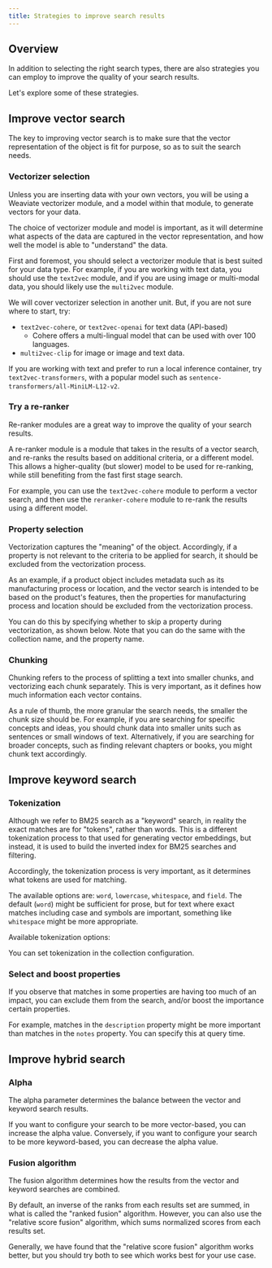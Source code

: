 ```yaml
---
title: Strategies to improve search results
---
```




## <i class="fa-solid fa-square-chevron-right"></i> Overview

In addition to selecting the right search types, there are also strategies you can employ to improve the quality of your search results.

Let's explore some of these strategies.

## <i class="fa-solid fa-square-chevron-right"></i> Improve vector search

The key to improving vector search is to make sure that the vector representation of the object is fit for purpose, so as to suit the search needs.

### <i class="fa-solid fa-chalkboard"></i> Vectorizer selection

Unless you are inserting data with your own vectors, you will be using a Weaviate vectorizer module, and a model within that module, to generate vectors for your data.

The choice of vectorizer module and model is important, as it will determine what aspects of the data are captured in the vector representation, and how well the model is able to "understand" the data.

First and foremost, you should select a vectorizer module that is best suited for your data type. For example, if you are working with text data, you should use the `text2vec` module, and if you are using image or multi-modal data, you should likely use the `multi2vec` module.

We will cover vectorizer selection in another unit. But, if you are not sure where to start, try:
- `text2vec-cohere`, or `text2vec-openai` for text data (API-based)
    - Cohere offers a multi-lingual model that can be used with over 100 languages.
- `multi2vec-clip` for image or image and text data.

If you are working with text and prefer to run a local inference container, try `text2vec-transformers`, with a popular model such as `sentence-transformers/all-MiniLM-L12-v2`.

### <i class="fa-solid fa-chalkboard"></i> Try a re-ranker

Re-ranker modules are a great way to improve the quality of your search results.

A re-ranker module is a module that takes in the results of a vector search, and re-ranks the results based on additional criteria, or a different model. This allows a higher-quality (but slower) model to be used for re-ranking, while still benefiting from the fast first stage search.

For example, you can use the `text2vec-cohere` module to perform a vector search, and then use the `reranker-cohere` module to re-rank the results using a different model.

### <i class="fa-solid fa-chalkboard"></i> Property selection

Vectorization captures the "meaning" of the object. Accordingly, if a property is not relevant to the criteria to be applied for search, it should be excluded from the vectorization process.

As an example, if a product object includes metadata such as its manufacturing process or location, and the vector search is intended to be based on the product's features, then the properties for manufacturing process and location should be excluded from the vectorization process.

You can do this by specifying whether to skip a property during vectorization, as shown below. Note that you can do the same with the collection name, and the property name.

<Tabs className="code" groupId="languages">

 <TabItem value="ts" label="JavaScript/TypeScript">
    <FilteredTextBlock
      text={TSCode}
      startMarker="// START skipVectorizationExample"
      endMarker="// END skipVectorizationExample"
      language="ts"
    />
  </TabItem>

</Tabs>

### <i class="fa-solid fa-chalkboard"></i> Chunking

Chunking refers to the process of splitting a text into smaller chunks, and vectorizing each chunk separately. This is very important, as it defines how much information each vector contains.

As a rule of thumb, the more granular the search needs, the smaller the chunk size should be. For example, if you are searching for specific concepts and ideas, you should chunk data into smaller units such as sentences or small windows of text. Alternatively, if you are searching for broader concepts, such as finding relevant chapters or books, you might chunk text accordingly.

## <i class="fa-solid fa-square-chevron-right"></i> Improve keyword search

### <i class="fa-solid fa-chalkboard"></i> Tokenization

Although we refer to BM25 search as a "keyword" search, in reality the exact matches are for "tokens", rather than words. This is a different tokenization process to that used for generating vector embeddings, but instead, it is used to build the inverted index for BM25 searches and filtering.

Accordingly, the tokenization process is very important, as it determines what tokens are used for matching.

The available options are: `word`, `lowercase`, `whitespace`, and `field`. The default (`word`) might be sufficient for prose, but for text where exact matches including case and symbols are important, something like `whitespace` might be more appropriate.

Available tokenization options:


<TokenizationDefinition/>

You can set tokenization in the collection configuration.

<Tabs className="code" groupId="languages">

 <TabItem value="ts" label="JavaScript/TypeScript">
    <FilteredTextBlock
      text={TSCode}
      startMarker="// START tokenizationExample"
      endMarker="// END tokenizationExample"
      language="ts"
    />
  </TabItem>

</Tabs>

### <i class="fa-solid fa-chalkboard"></i> Select and boost properties

If you observe that matches in some properties are having too much of an impact, you can exclude them from the search, and/or boost the importance certain properties.

For example, matches in the `description` property might be more important than matches in the `notes` property. You can specify this at query time.

<Tabs className="code" groupId="languages">

 <TabItem value="ts" label="JavaScript/TypeScript">
    <FilteredTextBlock
      text={TSCode}
      startMarker="// START selectAndBoostExample"
      endMarker="// END selectAndBoostExample"
      language="ts"
    />
  </TabItem>

</Tabs>

## <i class="fa-solid fa-square-chevron-right"></i> Improve hybrid search

### <i class="fa-solid fa-chalkboard"></i> Alpha

The alpha parameter determines the balance between the vector and keyword search results.

If you want to configure your search to be more vector-based, you can increase the alpha value. Conversely, if you want to configure your search to be more keyword-based, you can decrease the alpha value.

<Tabs className="code" groupId="languages">

 <TabItem value="ts" label="JavaScript/TypeScript">
    <FilteredTextBlock
      text={TSCode}
      startMarker="// START adjustAlpha"
      endMarker="// END adjustAlpha"
      language="ts"
    />
  </TabItem>

</Tabs>

### <i class="fa-solid fa-chalkboard"></i> Fusion algorithm

The fusion algorithm determines how the results from the vector and keyword searches are combined.

By default, an inverse of the ranks from each results set are summed, in what is called the "ranked fusion" algorithm. However, you can also use the "relative score fusion" algorithm, which sums normalized scores from each results set.

Generally, we have found that the "relative score fusion" algorithm works better, but you should try both to see which works best for your use case.

<Tabs className="code" groupId="languages">

 <TabItem value="ts" label="JavaScript/TypeScript">
    <FilteredTextBlock
      text={TSCode}
      startMarker="// START changeFusionType"
      endMarker="// END changeFusionType"
      language="ts"
    />
  </TabItem>

</Tabs>

